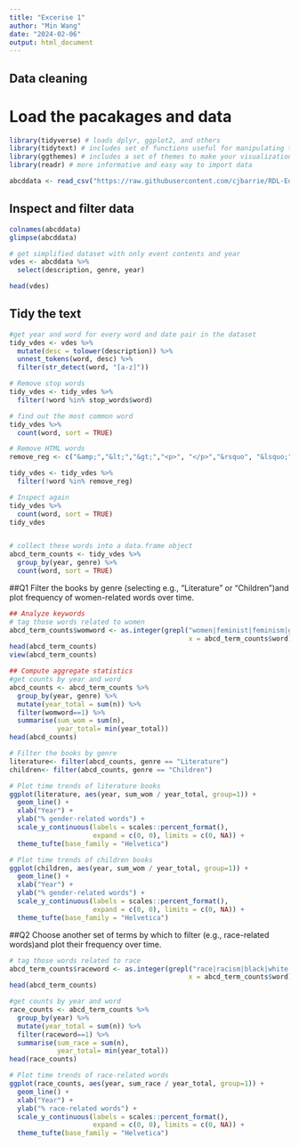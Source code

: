 ---
title: "Excerise 1"
author: "Min Wang"
date: "2024-02-06"
output: html_document
---

## Data cleaning
# Load the pacakages and data

```{r}
library(tidyverse) # loads dplyr, ggplot2, and others
library(tidytext) # includes set of functions useful for manipulating text
library(ggthemes) # includes a set of themes to make your visualizations look nice!
library(readr) # more informative and easy way to import data
```

```{r}
abcddata <- read_csv("https://raw.githubusercontent.com/cjbarrie/RDL-Ed/main/02-text-as-data/data/edbookfestall.csv")
```

## Inspect and filter data

```{r}
colnames(abcddata)
glimpse(abcddata)

# get simplified dataset with only event contents and year
vdes <- abcddata %>%
  select(description, genre, year)

head(vdes)
```

## Tidy the text

```{r}
#get year and word for every word and date pair in the dataset
tidy_vdes <- vdes %>% 
  mutate(desc = tolower(description)) %>%
  unnest_tokens(word, desc) %>%
  filter(str_detect(word, "[a-z]"))

# Remove stop words
tidy_vdes <- tidy_vdes %>%
  filter(!word %in% stop_words$word)

# find out the most common word
tidy_vdes %>%
  count(word, sort = TRUE)

# Remove HTML words
remove_reg <- c("&amp;","&lt;","&gt;","<p>", "</p>","&rsquo", "&lsquo;",  "&#39;", "<strong>", "</strong>", "rsquo", "em", "ndash", "nbsp", "lsquo", "strong")

tidy_vdes <- tidy_vdes %>%
  filter(!word %in% remove_reg)

# Inspect again
tidy_vdes %>%
  count(word, sort = TRUE)
tidy_vdes


# collect these words into a data.frame object
abcd_term_counts <- tidy_vdes %>% 
  group_by(year, genre) %>%
  count(word, sort = TRUE)
```

##Q1
Filter the books by genre (selecting e.g., "Literature" or "Children")and plot frequency of women-related words over time.

```{r}
## Analyze keywords
# tag those words related to women
abcd_term_counts$womword <- as.integer(grepl("women|feminist|feminism|gender|harassment|sexism|sexist", 
                                             x = abcd_term_counts$word))
head(abcd_term_counts)
view(abcd_term_counts)

## Compute aggregate statistics 
#get counts by year and word
abcd_counts <- abcd_term_counts %>%
  group_by(year, genre) %>%
  mutate(year_total = sum(n)) %>%
  filter(womword==1) %>%
  summarise(sum_wom = sum(n),
            year_total= min(year_total))
head(abcd_counts)
```

```{r}
# Filter the books by genre
literature<- filter(abcd_counts, genre == "Literature")
children<- filter(abcd_counts, genre == "Children")
```

```{r}
# Plot time trends of literature books
ggplot(literature, aes(year, sum_wom / year_total, group=1)) +
  geom_line() +
  xlab("Year") +
  ylab("% gender-related words") +
  scale_y_continuous(labels = scales::percent_format(),
                     expand = c(0, 0), limits = c(0, NA)) +
  theme_tufte(base_family = "Helvetica") 
```

```{r}
# Plot time trends of children books
ggplot(children, aes(year, sum_wom / year_total, group=1)) +
  geom_line() +
  xlab("Year") +
  ylab("% gender-related words") +
  scale_y_continuous(labels = scales::percent_format(),
                     expand = c(0, 0), limits = c(0, NA)) +
  theme_tufte(base_family = "Helvetica") 
```

##Q2
Choose another set of terms by which to filter (e.g., race-related words)and plot their frequency over time.

```{r}
# tag those words related to race
abcd_term_counts$raceword <- as.integer(grepl("race|racism|black|white|asian|ethnic|racial|colonialism", 
                                             x = abcd_term_counts$word))
head(abcd_term_counts)

#get counts by year and word
race_counts <- abcd_term_counts %>%
  group_by(year) %>%
  mutate(year_total = sum(n)) %>%
  filter(raceword==1) %>%
  summarise(sum_race = sum(n),
            year_total= min(year_total))
head(race_counts)
```

```{r}
# Plot time trends of race-related words
ggplot(race_counts, aes(year, sum_race / year_total, group=1)) +
  geom_line() +
  xlab("Year") +
  ylab("% race-related words") +
  scale_y_continuous(labels = scales::percent_format(),
                     expand = c(0, 0), limits = c(0, NA)) +
  theme_tufte(base_family = "Helvetica")
```



